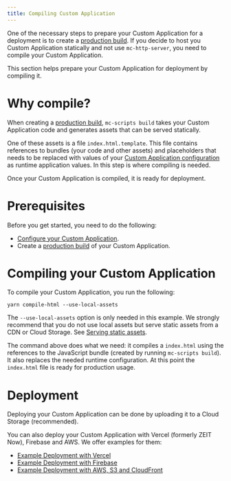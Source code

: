 ```yaml
---
title: Compiling Custom Application
---
```


One of the necessary steps to prepare your Custom Application for a deployment is to create a [production build](/deployment/production-build). If you decide to host you Custom Application statically and not use `mc-http-server`, you need to compile your Custom Application.

This section helps prepare your Custom Application for deployment by compiling it.

# Why compile?

When creating a [production build](/deployment/production-build), `mc-scripts build` takes your Custom Application code and generates assets that can be served statically.

One of these assets is a file `index.html.template`. This file contains references to bundles (your code and other assets) and placeholders that needs to be replaced with values of your [Custom Application configuration](/development/application-config) as runtime application values. In this step is where compiling is needed.

Once your Custom Application is compiled, it is ready for deployment.

# Prerequisites

Before you get started, you need to do the following:

- [Configure your Custom Application](/development/application-config).
- Create a [production build](/deployment/production-build) of your Custom Application.

# Compiling your Custom Application

To compile your Custom Application, you run the following:

```console noPromptLines="2,4-6"
yarn compile-html --use-local-assets
```

<Info>

The `--use-local-assets` option is only needed in this example. We strongly recommend that you do not use local assets but serve static assets from a CDN or Cloud Storage. See [Serving static assets](/deployment/serving-static-assets).

</Info>

The command above does what we need: it compiles a `index.html` using the references to the JavaScript bundle (created by running `mc-scripts build`). It also replaces the needed runtime configuration. At this point the `index.html` file is ready for production usage.

# Deployment

Deploying your Custom Application can be done by uploading it to a Cloud Storage (recommended).

You can also deploy your Custom Application with Vercel (formerly ZEIT Now), Firebase and AWS.
We offer examples for them:

- [Example Deployment with Vercel](/deployment/example-deployment-vercel)
- [Example Deployment with Firebase](/deployment/example-deployment-firebase)
- [Example Deployment with AWS, S3 and CloudFront](/deployment/example-deployment-aws-s3-cloudfront)
